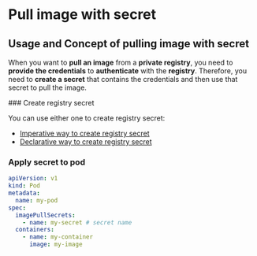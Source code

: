 # Pull image with secret

## Usage and Concept of pulling image with secret

When you want to **pull an image** from a **private registry**, you need to **provide the credentials** to **authenticate** with the **registry**. Therefore, you need to **create a secret** that contains the credentials and then use that secret to pull the image.

<Steps>
### Create registry secret

You can use either one to create registry secret:
- [Imperative way to create registry secret](/docs/kubernetes/env-and-secrets-setup#imperative-1)
- [Declarative way to create registry secret](/docs/kubernetes/env-and-secrets-setup#docker-config)

### Apply secret to pod

```yaml filename="pod.yaml"
apiVersion: v1
kind: Pod
metadata:
  name: my-pod
spec:
  imagePullSecrets:
    - name: my-secret # secret name
  containers:
    - name: my-container
      image: my-image
```

</Steps>
